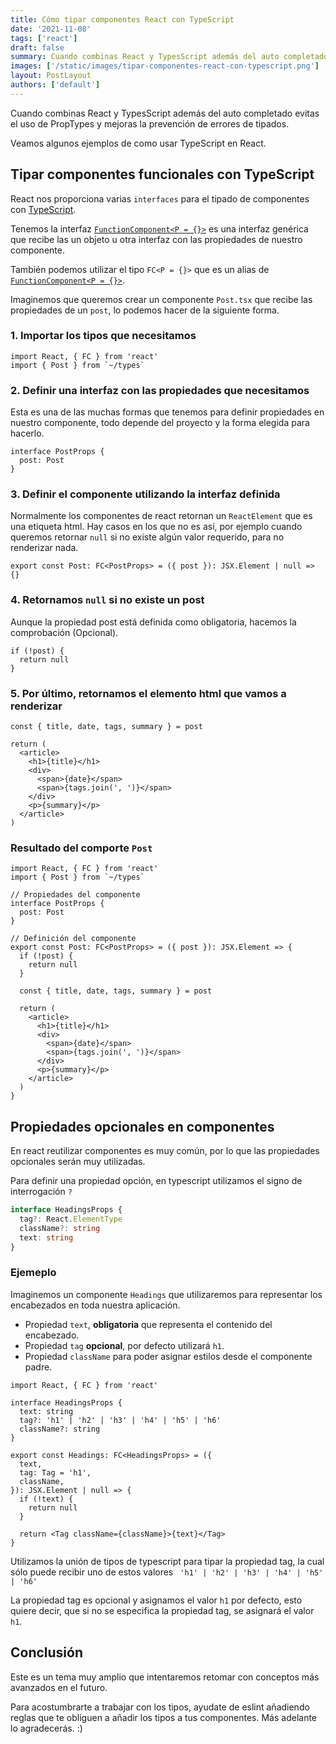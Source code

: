 ```yaml
---
title: Cómo tipar componentes React con TypeScript
date: '2021-11-08'
tags: ['react']
draft: false
summary: Cuando combinas React y TypesScript además del auto completado evitas el uso de PropTypes y mejoras la prevención de errores de tipados.
images: ['/static/images/tipar-componentes-react-con-typescript.png']
layout: PostLayout
authors: ['default']
---
```


<TOCInline toc={props.toc} asDisclosure />

Cuando combinas React y TypesScript además del auto completado evitas el uso de PropTypes y mejoras la prevención de errores de tipados.

Veamos algunos ejemplos de como usar TypeScript en React.

## Tipar componentes funcionales con TypeScript

React nos proporciona varias `interfaces` para el tipado de componentes con [TypeScript](/tags/typescript).

Tenemos la interfaz [`FunctionComponent<P = {}>`](https://github.com/DefinitelyTyped/DefinitelyTyped/blob/77e11a0cf0d4e6deff26272b3e4ef4871691c0a5/types/react/index.d.ts#L549) es una interfaz genérica que recibe las un objeto u otra interfaz con las propiedades de nuestro componente.

También podemos utilizar el tipo `FC<P = {}>` que es un alias de [`FunctionComponent<P = {}>`](https://github.com/DefinitelyTyped/DefinitelyTyped/blob/77e11a0cf0d4e6deff26272b3e4ef4871691c0a5/types/react/index.d.ts#L547).

Imaginemos que queremos crear un componente `Post.tsx` que recibe las propiedades de un `post`, lo podemos hacer de la siguiente forma.

### 1. Importar los tipos que necesitamos

```tsx
import React, { FC } from 'react'
import { Post } from `~/types`
```

### 2. Definir una interfaz con las propiedades que necesitamos

Esta es una de las muchas formas que tenemos para definir propiedades en nuestro componente, todo depende del proyecto y la forma elegida para hacerlo.

```tsx
interface PostProps {
  post: Post
}
```

### 3. Definir el componente utilizando la interfaz definida

Normalmente los componentes de react retornan un `ReactElement` que es una etiqueta html. Hay casos en los que no es así, por ejemplo cuando queremos retornar `null` si no existe algún valor requerido, para no renderizar nada.

```tsx
export const Post: FC<PostProps> = ({ post }): JSX.Element | null => {}
```

### 4. Retornamos `null` si no existe un post

Aunque la propiedad post está definida como obligatoria, hacemos la comprobación (Opcional).

```tsx
if (!post) {
  return null
}
```

### 5. Por último, retornamos el elemento html que vamos a renderizar

```tsx
const { title, date, tags, summary } = post

return (
  <article>
    <h1>{title}</h1>
    <div>
      <span>{date}</span>
      <span>{tags.join(', ')}</span>
    </div>
    <p>{summary}</p>
  </article>
)
```

### Resultado del comporte `Post`

```tsx {1, 5, 10, 12, 17} showLineNumbers
import React, { FC } from 'react'
import { Post } from `~/types`

// Propiedades del componente
interface PostProps {
  post: Post
}

// Definición del componente
export const Post: FC<PostProps> = ({ post }): JSX.Element => {
  if (!post) {
    return null
  }

  const { title, date, tags, summary } = post

  return (
    <article>
      <h1>{title}</h1>
      <div>
        <span>{date}</span>
        <span>{tags.join(', ')}</span>
      </div>
      <p>{summary}</p>
    </article>
  )
}
```

## Propiedades opcionales en componentes

En react reutilizar componentes es muy común, por lo que las propiedades opcionales serán muy utilizadas.

Para definir una propiedad opción, en typescript utilizamos el signo de interrogación `?`

```ts
interface HeadingsProps {
  tag?: React.ElementType
  className?: string
  text: string
}
```

### Ejemeplo

Imaginemos un componente `Headings` que utilizaremos para representar los encabezados en toda nuestra aplicación.

- Propiedad `text`, **obligatoria** que representa el contenido del encabezado.
- Propiedad `tag` **opcional**, por defecto utilizará `h1`.
- Propiedad `className` para poder asignar estilos desde el componente padre.

```tsx {1,3,9,11, 15,18} showLineNumbers
import React, { FC } from 'react'

interface HeadingsProps {
  text: string
  tag?: 'h1' | 'h2' | 'h3' | 'h4' | 'h5' | 'h6'
  className?: string
}

export const Headings: FC<HeadingsProps> = ({
  text,
  tag: Tag = 'h1',
  className,
}): JSX.Element | null => {
  if (!text) {
    return null
  }

  return <Tag className={className}>{text}</Tag>
}
```

Utilizamos la unión de tipos de typescript para tipar la propiedad tag, la cual sólo puede recibir uno de estos valores ` 'h1' | 'h2' | 'h3' | 'h4' | 'h5' | 'h6'`

La propiedad tag es opcional y asignamos el valor `h1` por defecto, esto quiere decir, que si no se especifica la propiedad tag, se asignará el valor `h1`.

## Conclusión

Este es un tema muy amplio que intentaremos retomar con conceptos más avanzados en el futuro.

Para acostumbrarte a trabajar con los tipos, ayudate de eslint añadiendo reglas que te obliguen a añadir los tipos a tus componentes. Más adelante lo agradecerás. :)
